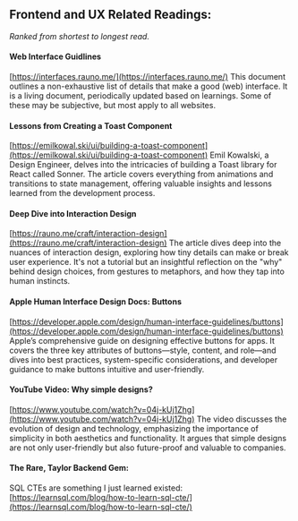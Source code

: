 ## Frontend and UX Related Readings:

_Ranked from shortest to longest read._

#### Web Interface Guidlines

[https://interfaces.rauno.me/](https://interfaces.rauno.me/)
This document outlines a non-exhaustive list of details that make a good (web) interface. It is a living document, periodically updated based on learnings. Some of these may be subjective, but most apply to all websites.

#### Lessons from Creating a Toast Component

[https://emilkowal.ski/ui/building-a-toast-component](https://emilkowal.ski/ui/building-a-toast-component)
Emil Kowalski, a Design Engineer, delves into the intricacies of building a Toast library for React called Sonner. The article covers everything from animations and transitions to state management, offering valuable insights and lessons learned from the development process.

#### Deep Dive into Interaction Design

[https://rauno.me/craft/interaction-design](https://rauno.me/craft/interaction-design)
The article dives deep into the nuances of interaction design, exploring how tiny details can make or break user experience. It's not a tutorial but an insightful reflection on the "why" behind design choices, from gestures to metaphors, and how they tap into human instincts.

#### Apple Human Interface Design Docs: Buttons

[https://developer.apple.com/design/human-interface-guidelines/buttons](https://developer.apple.com/design/human-interface-guidelines/buttons)
Apple’s comprehensive guide on designing effective buttons for apps. It covers the three key attributes of buttons—style, content, and role—and dives into best practices, system-specific considerations, and developer guidance to make buttons intuitive and user-friendly.

#### YouTube Video: Why simple designs?

[https://www.youtube.com/watch?v=04j-kUj1Zhg](https://www.youtube.com/watch?v=04j-kUj1Zhg)
The video discusses the evolution of design and technology, emphasizing the importance of simplicity in both aesthetics and functionality. It argues that simple designs are not only user-friendly but also future-proof and valuable to companies.

#### The Rare, Taylor Backend Gem:

SQL CTEs are something I just learned existed: [https://learnsql.com/blog/how-to-learn-sql-cte/](https://learnsql.com/blog/how-to-learn-sql-cte/)
